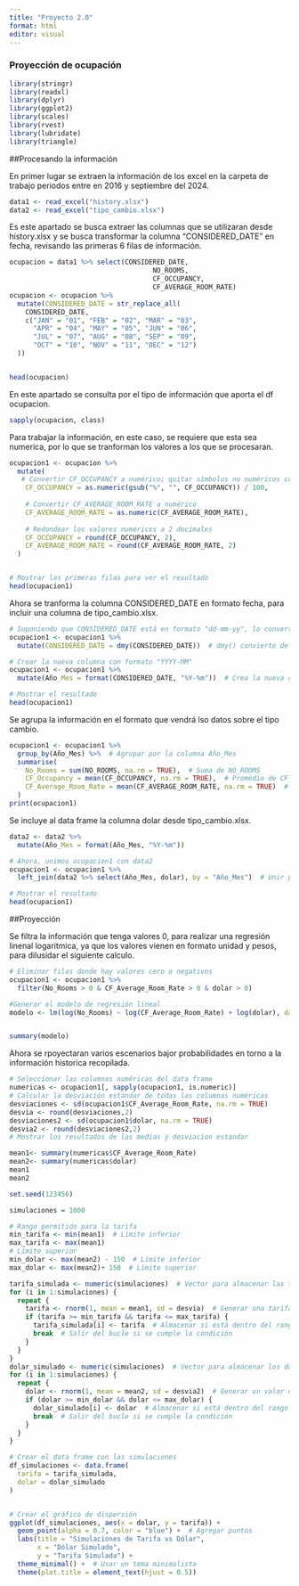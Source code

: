 ```yaml
---
title: "Proyecto 2.0"
format: html
editor: visual
---
```


### **Proyección de ocupación**

```r
library(stringr)
library(readxl)
library(dplyr)
library(ggplot2)
library(scales)
library(rvest)
library(lubridate)
library(triangle) 
```
##Procesando la información

  En primer lugar se extraen la información de los excel en la carpeta de trabajo periodos entre en 2016 y septiembre del 2024.

```r
data1 <- read_excel("history.xlsx")
data2 <- read_excel("tipo_cambio.xlsx")


```

  Es este apartado se busca extraer las columnas que se utilizaran desde history.xlsx y se busca transformar la columna "CONSIDERED_DATE" en fecha, revisando las primeras 6 filas de información. 

```r

ocupacion = data1 %>% select(CONSIDERED_DATE,
                                    NO_ROOMS,
                                    CF_OCCUPANCY,
                                    CF_AVERAGE_ROOM_RATE)
ocupacion <- ocupacion %>%
  mutate(CONSIDERED_DATE = str_replace_all(
    CONSIDERED_DATE,
    c("JAN" = "01", "FEB" = "02", "MAR" = "03", 
      "APR" = "04", "MAY" = "05", "JUN" = "06", 
      "JUL" = "07", "AUG" = "08", "SEP" = "09", 
      "OCT" = "10", "NOV" = "11", "DEC" = "12")
  ))


head(ocupacion)
```
  En este apartado se consulta por el tipo de información que aporta el df ocupacion.
```r
sapply(ocupacion, class)
```
  Para trabajar la información, en este caso, se requiere que esta sea numerica, por lo que se tranforman los valores a los que se procesaran.

```r
ocupacion1 <- ocupacion %>%
  mutate(
   # Convertir CF_OCCUPANCY a numérico; quitar símbolos no numéricos como '%'
    CF_OCCUPANCY = as.numeric(gsub("%", "", CF_OCCUPANCY)) / 100,
    
    # Convertir CF_AVERAGE_ROOM_RATE a numérico
    CF_AVERAGE_ROOM_RATE = as.numeric(CF_AVERAGE_ROOM_RATE),
    
    # Redondear los valores numéricos a 2 decimales
    CF_OCCUPANCY = round(CF_OCCUPANCY, 2),
    CF_AVERAGE_ROOM_RATE = round(CF_AVERAGE_ROOM_RATE, 2)
  )


# Mostrar las primeras filas para ver el resultado
head(ocupacion1)
```
  Ahora se tranforma la columna CONSIDERED_DATE en formato fecha, para incluir una columna de tipo_cambio.xlsx.

```r
# Suponiendo que CONSIDERED_DATE está en formato "dd-mm-yy", lo convertimos a formato Date
ocupacion1 <- ocupacion1 %>%
  mutate(CONSIDERED_DATE = dmy(CONSIDERED_DATE))  # dmy() convierte de día-mes-año a Date

# Crear la nueva columna con formato "YYYY-MM"
ocupacion1 <- ocupacion1 %>%
  mutate(Año_Mes = format(CONSIDERED_DATE, "%Y-%m"))  # Crea la nueva columna con formato Año-Mes

# Mostrar el resultado
head(ocupacion1)

```

  Se agrupa la información en el formato que vendrá lso datos sobre el tipo cambio.

```r
ocupacion1 <- ocupacion1 %>%
  group_by(Año_Mes) %>%  # Agrupar por la columna Año_Mes
  summarise(
    No_Rooms = sum(NO_ROOMS, na.rm = TRUE),  # Suma de NO_ROOMS
    CF_Occupancy = mean(CF_OCCUPANCY, na.rm = TRUE),  # Promedio de CF_OCCUPANCY
    CF_Average_Room_Rate = mean(CF_AVERAGE_ROOM_RATE, na.rm = TRUE)  # Promedio de CF_AVERAGE_ROOM_RATE
  )
print(ocupacion1)
```


  Se incluye al data frame la columna dolar desde tipo_cambio.xlsx.


```r
data2 <- data2 %>%
  mutate(Año_Mes = format(Año_Mes, "%Y-%m")) 

# Ahora, unimos ocupacion1 con data2
ocupacion1 <- ocupacion1 %>%
  left_join(data2 %>% select(Año_Mes, dolar), by = "Año_Mes")  # Unir por la columna Año_Mes

# Mostrar el resultado
head(ocupacion1)
```
##Proyección


  Se filtra la información que tenga valores 0, para realizar una regresión linenal logaritmica, ya que los valores vienen en formato unidad y pesos, para dilusidar el siguiente calculo.

```{=tex}
\begin{equation}
No_Rooms = \alpha + \beta1*log(prom$hab) + \beta2*log(dolar)
\end{equation}
```

```r
# Eliminar filas donde hay valores cero o negativos
ocupacion1 <- ocupacion1 %>%
  filter(No_Rooms > 0 & CF_Average_Room_Rate > 0 & dolar > 0)

#Generar el modelo de regresión lineal
modelo <- lm(log(No_Rooms) ~ log(CF_Average_Room_Rate) + log(dolar), data = ocupacion1)


summary(modelo)
```



```{=tex}
\begin{equation}
No_Rooms = 9.9863 + 0.511*log(prom$hab) - 1.3651*log(dolar)
\end{equation}
```



  Ahora se rpoyectaran varios escenarios bajor probabilidades en torno a la información historica recopilada.


```r
# Seleccionar las columnas numéricas del data frame
numericas <- ocupacion1[, sapply(ocupacion1, is.numeric)]
# Calcular la desviación estándar de todas las columnas numéricas
desviaciones <- sd(ocupacion1$CF_Average_Room_Rate, na.rm = TRUE)
desvia <- round(desviaciones,2)
desviaciones2 <- sd(ocupacion1$dolar, na.rm = TRUE)
desvia2 <- round(desviaciones2,2)
# Mostrar los resultados de las medias y desviacion estandar

mean1<- summary(numericas$CF_Average_Room_Rate)
mean2<- summary(numericas$dolar)
mean1
mean2
```





```r
set.seed(123456)

simulaciones = 1000

# Rango permitido para la tarifa
min_tarifa <- min(mean1)  # Límite inferior
max_tarifa <- max(mean1)
# Límite superior
min_dolar <- max(mean2) - 150  # Límite inferior
max_dolar <- max(mean2)+ 150  # Límite superior

tarifa_simulada <- numeric(simulaciones)  # Vector para almacenar las tarifas
for (i in 1:simulaciones) {
  repeat {
    tarifa <- rnorm(1, mean = mean1, sd = desvia)  # Generar una tarifa
    if (tarifa >= min_tarifa && tarifa <= max_tarifa) {
      tarifa_simulada[i] <- tarifa  # Almacenar si está dentro del rango
      break  # Salir del bucle si se cumple la condición
    }
  }
}
dolar_simulado <- numeric(simulaciones)  # Vector para almacenar los dólares
for (i in 1:simulaciones) {
  repeat {
    dolar <- rnorm(1, mean = mean2, sd = desvia2)  # Generar un valor de dólar
    if (dolar >= min_dolar && dolar <= max_dolar) {
      dolar_simulado[i] <- dolar  # Almacenar si está dentro del rango
      break  # Salir del bucle si se cumple la condición
    }
  }
}

# Crear el data frame con las simulaciones
df_simulaciones <- data.frame(
  tarifa = tarifa_simulada,
  dolar = dolar_simulado
)



```

```r
# Crear el gráfico de dispersión
ggplot(df_simulaciones, aes(x = dolar, y = tarifa)) +
  geom_point(alpha = 0.7, color = "blue") +  # Agregar puntos
  labs(title = "Simulaciones de Tarifa vs Dólar",
       x = "Dólar Simulado",
       y = "Tarifa Simulada") +
  theme_minimal() +  # Usar un tema minimalista
  theme(plot.title = element_text(hjust = 0.5))
```






